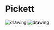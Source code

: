 # Pickett


<img src="img/pickett-arch-rock-2.jpeg" alt="drawing"/>
<img src="img/pickett-stairs.jpeg" alt="drawing"/>
